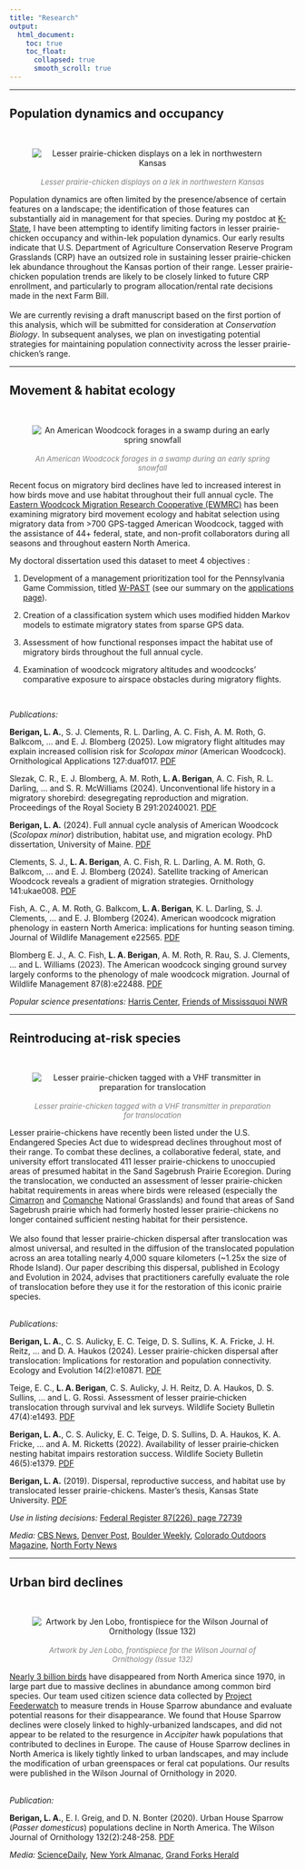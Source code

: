 ```yaml
---
title: "Research"
output:
  html_document:
    toc: true
    toc_float:
      collapsed: true
      smooth_scroll: true
---
```

<hr />
## Population dynamics and occupancy
<br>
<div class = "row">
<div class = "col-md-4 hidden-xs hidden-sm">
<center>
![<br><font size = "2" color = "grey">*Lesser prairie-chicken displays on a lek in northwestern Kansas *</font>](images/lekking_profile_Bonita.png)
</center>
</div>

<div class = "col-md-8 col-sm-12">
Population dynamics are often limited by the presence/absence of certain features on a landscape; the identification of those features can substantially aid in management for that species. During my postdoc at [K-State](https://www.k-state.edu), I have been attempting to identify limiting factors in lesser prairie-chicken occupancy and within-lek population dynamics. Our early results indicate that U.S. Department of Agriculture Conservation Reserve Program Grasslands (CRP) have an outsized role in sustaining lesser prairie-chicken lek abundance throughout the Kansas portion of their range. Lesser prairie-chicken population trends are likely to be closely linked to future CRP enrollment, and particularly to program allocation/rental rate decisions made in the next Farm Bill.
<br>
<br>
We are currently revising a draft manuscript based on the first portion of this analysis, which will be submitted for consideration at *Conservation Biology*. In subsequent analyses, we plan on investigating potential strategies for maintaining population connectivity across the lesser prairie-chicken's range.
</div>
</div>

<hr />
## Movement & habitat ecology
<br>
<div class = "row">
<div class = "col-md-4 hidden-xs hidden-sm">
<center>
![<br><font size = "2" color = "grey">*An American Woodcock forages in a swamp during an early spring snowfall*</font>](images/woodcock_circle2.png)
</center>
</div>
<div class = "col-md-8 col-sm-12">
Recent focus on migratory bird declines have led to increased interest in how birds move and use habitat throughout their full annual cycle. The [Eastern Woodcock Migration Research Cooperative (EWMRC)](https://www.woodcockmigration.org) has been examining migratory bird movement ecology and habitat selection using migratory data from >700 GPS-tagged American Woodcock, tagged with the assistance of 44+ federal, state, and non-profit collaborators during all seasons and throughout eastern North America. 

My doctoral dissertation used this dataset to meet 4 objectives :

1. Development of a management prioritization tool for the Pennsylvania Game Commission, titled [W-PAST](https://woodcock.shinyapps.io/W-PAST) (see our summary on the [applications page](applications.html)).

2. Creation of a classification system which uses modified hidden Markov models to estimate migratory states from sparse GPS data.

3. Assessment of how functional responses impact the habitat use of migratory birds throughout the full annual cycle.

4. Examination of woodcock migratory altitudes and woodcocks' comparative exposure to airspace obstacles during migratory flights.

<br>

*Publications:*

**Berigan, L. A.**, S. J. Clements, R. L. Darling, A. C. Fish, A. M. Roth, G. Balkcom, ... and E. J. Blomberg (2025). Low migratory flight altitudes may explain increased collision risk for *Scolopax minor* (American Woodcock). Ornithological Applications 127:duaf017. [PDF](files/Berigan_flight_altitudes_2025.pdf)

Slezak, C. R., E. J. Blomberg, A. M. Roth, **L. A. Berigan**, A. C. Fish, R. L. Darling, ... and S. R. McWilliams (2024). Unconventional life history in a migratory shorebird: desegregating reproduction and migration. Proceedings of the Royal Society B 291:20240021. [PDF](files/Slezak_itinerant_2024.pdf)

**Berigan, L. A.** (2024). Full annual cycle analysis of American Woodcock (*Scolopax minor*) distribution, habitat use, and migration ecology. PhD dissertation, University of Maine. [PDF](files/Berigan_PhD_dissertation.pdf)

Clements, S. J., **L. A. Berigan**, A. C. Fish, R. L. Darling, A. M. Roth, G. Balkcom, ... and E. J. Blomberg (2024). Satellite tracking of American Woodcock reveals a gradient of migration strategies. Ornithology 141:ukae008. [PDF](files/Clements_strategies_2024.pdf)

Fish, A. C., A. M. Roth, G. Balkcom, **L. A. Berigan**, K. L. Darling, S. J. Clements, ... and E. J. Blomberg (2024). American woodcock migration phenology in eastern North America: implications for hunting season timing. Journal of Wildlife Management e22565. [PDF](files/Fish_phenology_2024.pdf)

Blomberg E. J., A. C. Fish, **L. A. Berigan**, A. M. Roth, R. Rau, S. J. Clements, ... and  L. Williams (2023). The American woodcock singing ground survey largely conforms to the phenology of male woodcock migration. Journal of Wildlife Management 87(8):e22488. [PDF](files/Blomberg_SGS_2023.pdf)

*Popular science presentations:* [Harris Center](https://www.youtube.com/watch?v=ivrPYA-CgBI&ab_channel=HarrisCenter), [Friends of Mississquoi NWR](https://www.youtube.com/watch?v=PAqzFuZ15Mo&ab_channel=FriendsofMissisquoi)

</div>
</div>
<hr />
## Reintroducing at-risk species
<br>
<div class = "row">
<div class = "col-md-4 hidden-xs hidden-sm">
<center>
![<br><font size = "2" color = "grey">*Lesser prairie-chicken tagged with a VHF transmitter in preparation for translocation*</font>](images/lpc_circle.png)
</center>
</div>
<div class = "col-md-8 col-sm-12">
Lesser prairie-chickens have recently been listed under the U.S. Endangered Species Act due to widespread declines throughout most of their range. To combat these declines, a collaborative federal, state, and university effort translocated 411 lesser prairie-chickens to unoccupied areas of presumed habitat in the Sand Sagebrush Prairie Ecoregion. During the translocation, we conducted an assessment of lesser prairie-chicken habitat requirements in areas where birds were released (especially the [Cimarron](https://www.fs.usda.gov/recarea/psicc/recarea/?recid=12404) and [Comanche](https://www.fs.usda.gov/detail/psicc/about-forest/districts/?cid=fsm9_032695) National Grasslands) and found that areas of Sand Sagebrush prairie which had formerly hosted lesser prairie-chickens no longer contained sufficient nesting habitat for their persistence.
<br>
<br>
We also found that lesser prairie-chicken dispersal after translocation was almost universal, and resulted in the diffusion of the translocated population across an area totalling nearly 4,000 square kilometers (~1.25x the size of Rhode Island). Our paper describing this dispersal, published in Ecology and Evolution in 2024, advises that practitioners carefully evaluate the role of translocation before they use it for the restoration of this iconic prairie species.
<br>
<br>

*Publications:*

**Berigan, L. A.**, C. S. Aulicky, E. C. Teige, D. S. Sullins,  K. A. Fricke, J. H. Reitz, ... and D. A. Haukos (2024). Lesser prairie-chicken dispersal after translocation: Implications for restoration and population connectivity. Ecology and Evolution 14(2):e10871. [PDF](files/Berigan_LPCDispersal_2024.pdf)

Teige, E. C., **L. A. Berigan**, C. S. Aulicky, J. H. Reitz, D. A. Haukos, D. S. Sullins, ... and L. G. Rossi. Assessment of lesser prairie‐chicken translocation through survival and lek surveys. Wildlife Society Bulletin 47(4):e1493. [PDF](files/Teige_survival_2023.pdf)

**Berigan, L. A.**, C. S. Aulicky, E. C. Teige, D. S. Sullins, D. A. Haukos, K. A. Fricke, ... and A. M. Ricketts (2022). Availability of lesser prairie‐chicken nesting habitat impairs restoration success. Wildlife Society Bulletin 46(5):e1379. [PDF](files/Berigan_LPCHabitat_2022.pdf)

**Berigan, L. A.** (2019). Dispersal, reproductive success, and habitat use by translocated lesser prairie-chickens. Master's thesis, Kansas State University. [PDF](files/Berigan_MastersThesis.pdf)

*Use in listing decisions:* [Federal Register 87(226), page 72739](files/Federal_Register_2022_listing.pdf)

*Media:* <a href="https://www.cbsnews.com/colorado/news/lesser-prairie-chickens-kansas-colorado-grasslands/" target="_blank">CBS News</a>, <a href="https://www.denverpost.com/2022/12/08/prairie-chicken-endangered-rescue-colorado/" target="_blank">Denver Post</a>, <a href="https://boulderweekly.com/news/midnight-on-the-prairie/" target="_blank">Boulder Weekly</a>, <a href="https://coloradooutdoorsmag.com/2020/07/27/conservation-update-lesser-prairie-chickens/" target="_blank">Colorado Outdoors Magazine</a>, <a href="https://northfortynews.com/category/news/four-year-project-sees-hundreds-of-lesser-prairie-chickens-reintroduced/" target="_blank">North Forty News</a>
</div>
</div>
<hr />
## Urban bird declines 
<br>
<div class = row>
<div class = "col-md-4 hidden-xs hidden-sm">
<center>
![<br><font size = "2" color = "grey">*Artwork by Jen Lobo, frontispiece for the Wilson Journal of Ornithology (Issue 132)*</font>](images/HOSP_JenLobo.png)
</center>
</div>
<div class = "col-md-8 col-sm-12">
[Nearly 3 billion birds](https://www.birds.cornell.edu/home/bring-birds-back/) have disappeared from North America since 1970, in large part due to massive declines in abundance among common bird species. Our team used citizen science data collected by [Project Feederwatch](https://feederwatch.org/) to measure trends in House Sparrow abundance and evaluate potential reasons for their disappearance. We found that House Sparrow declines were closely linked to highly-urbanized landscapes, and did not appear to be related to the resurgence in *Accipiter* hawk populations that contributed to declines in Europe. The cause of House Sparrow declines in North America is likely tightly linked to urban landscapes, and may include the modification of urban greenspaces or feral cat populations. Our results were published in the Wilson Journal of Ornithology in 2020.
<br>
<br>

*Publication:*

**Berigan, L. A.**, E. I. Greig, and D. N. Bonter (2020). Urban House Sparrow (*Passer domesticus*) populations decline in North America. The Wilson Journal of Ornithology 132(2):248-258. [PDF](files/Berigan_HouseSparrow_2020.pdf)

*Media:* [ScienceDaily](https://www.sciencedaily.com/releases/2021/02/210211114002.htm), [New York Almanac](https://www.newyorkalmanack.com/2021/02/even-the-common-house-sparrow-is-in-decline-study-finds/), [Grand Forks Herald](https://www.grandforksherald.com/sports/northland-outdoors/always-in-season-mike-jacobs-house-sparrow-numbers-continue-long-term-decline)
</div>
</div>
